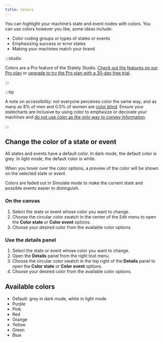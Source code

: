 ```yaml
---
title: Colors
---
```


You can highlight your machine’s state and event nodes with colors. You can use colors however you like; some ideas include:

- Color coding groups or types of states or events
- Emphasizing success or error states
- Making your machines match your brand

:::studio

Colors are a Pro feature of the Stately Studio. [Check out the features on our Pro plan](/studio-pro-plan.mdx) or [upgrade to try the Pro plan with a 30-day free trial](https://stately.ai/registry/billing).

:::

<EmbedMachine name="Video player" embedURL="https://stately.ai/registry/editor/embed/7b5d60dc-94b0-4a1e-9ade-ea644b8cc35f?machineId=3b1987cf-4346-4a10-bb03-2c9f0c363bda" />

:::tip

A note on accessibility: not everyone perceives color the same way, and as many as 8% of men and 0.5% of women are [color blind](https://www.nei.nih.gov/learn-about-eye-health/eye-conditions-and-diseases/color-blindness). Ensure your statecharts are inclusive by using color to emphasize or decorate your machines and [do not use color as the only way to convey information](https://www.w3.org/WAI/WCAG21/Understanding/use-of-color.html).

:::

## Change the color of a state or event

All states and events have a default color. In dark mode, the default color is grey. In light mode, the default color is white. 

When you hover over the color options, a preview of the color will be shown on the selected state or event.

Colors are faded out in Simulate mode to make the current state and possible events easier to distinguish.

### On the canvas

1. Select the state or event whose color you want to change.
2. Choose the circular color swatch in the center of the Edit menu to open the **Color state** or **Color event** options.
3. Choose your desired color from the available color options.

### Use the details panel

1. Select the state or event whose color you want to change.
2. Open the <Info size={18} /> **Details** panel from the right tool menu.
3. Choose the circular color swatch in the top right of the <Info size={18} /> **Details** panel to open the **Color state** or **Color event** options.
4. Choose your desired color from the available color options.

## Available colors

<EmbedMachine name="Colors" embedURL="https://stately.ai/registry/editor/embed/7b5d60dc-94b0-4a1e-9ade-ea644b8cc35f?machineId=34da5c64-3aed-455d-883b-8b6d5ac4c9d5" />

- Default: grey in dark mode, white in light mode
- Purple
- Pink
- Red
- Orange
- Yellow
- Green
- Blue